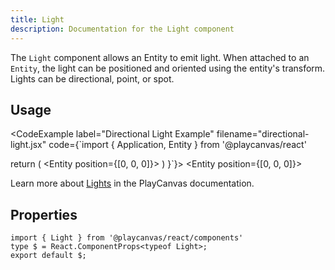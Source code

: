 ```yaml
---
title: Light
description: Documentation for the Light component
---
```



The `Light` component allows an Entity to emit light. When attached to an `Entity`, the light can be positioned and oriented using the entity's transform. Lights can be directional, point, or spot.

## Usage

<CodeExample
  label="Directional Light Example"
  filename="directional-light.jsx"
  code={`import { Application, Entity } from '@playcanvas/react'

  return (
    <Application>
      <Entity>
        <Light type="directional" intensity={0.8} />
      </Entity>
      <Entity position={[0, 0, 0]}>
        <Render type="box" />
      </Entity>
    </Application>
  )
}`}>
  <PlayCanvasReactExample>
    <Entity>
      <Light type="directional" intensity={0.8} />
    </Entity>
    <Entity position={[0, 0, 0]}>
      <Render type="box" />
    </Entity>
  </PlayCanvasReactExample>
</CodeExample>

Learn more about [Lights](https://api.playcanvas.com/engine/classes/LightComponent.html) in the PlayCanvas documentation.

## Properties

```tsx asTypedoc
import { Light } from '@playcanvas/react/components'
type $ = React.ComponentProps<typeof Light>;
export default $;
```
